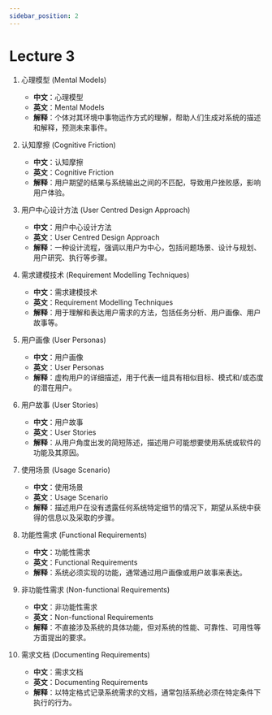 ```yaml
---
sidebar_position: 2
---
```


# Lecture 3 

1. 心理模型 (Mental Models)
   - **中文**：心理模型
   - **英文**：Mental Models
   - **解释**：个体对其环境中事物运作方式的理解，帮助人们生成对系统的描述和解释，预测未来事件。

2. 认知摩擦 (Cognitive Friction)
   - **中文**：认知摩擦
   - **英文**：Cognitive Friction
   - **解释**：用户期望的结果与系统输出之间的不匹配，导致用户挫败感，影响用户体验。

3. 用户中心设计方法 (User Centred Design Approach)
   - **中文**：用户中心设计方法
   - **英文**：User Centred Design Approach
   - **解释**：一种设计流程，强调以用户为中心，包括问题场景、设计与规划、用户研究、执行等步骤。

4. 需求建模技术 (Requirement Modelling Techniques)
   - **中文**：需求建模技术
   - **英文**：Requirement Modelling Techniques
   - **解释**：用于理解和表达用户需求的方法，包括任务分析、用户画像、用户故事等。

5. 用户画像 (User Personas)
   - **中文**：用户画像
   - **英文**：User Personas
   - **解释**：虚构用户的详细描述，用于代表一组具有相似目标、模式和/或态度的潜在用户。

6. 用户故事 (User Stories)
   - **中文**：用户故事
   - **英文**：User Stories
   - **解释**：从用户角度出发的简短陈述，描述用户可能想要使用系统或软件的功能及其原因。

7. 使用场景 (Usage Scenario)
   - **中文**：使用场景
   - **英文**：Usage Scenario
   - **解释**：描述用户在没有透露任何系统特定细节的情况下，期望从系统中获得的信息以及采取的步骤。

8. 功能性需求 (Functional Requirements)
   - **中文**：功能性需求
   - **英文**：Functional Requirements
   - **解释**：系统必须实现的功能，通常通过用户画像或用户故事来表达。

9. 非功能性需求 (Non-functional Requirements)
   - **中文**：非功能性需求
   - **英文**：Non-functional Requirements
   - **解释**：不直接涉及系统的具体功能，但对系统的性能、可靠性、可用性等方面提出的要求。

10. 需求文档 (Documenting Requirements)
    - **中文**：需求文档
    - **英文**：Documenting Requirements
    - **解释**：以特定格式记录系统需求的文档，通常包括系统必须在特定条件下执行的行为。
